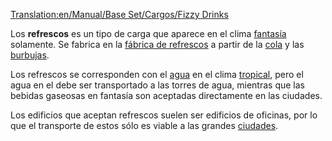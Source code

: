 [[Translation:en/Manual/Base Set/Cargos/Fizzy Drinks]]

{{es/Carga| carga  = Refrescos
| imagen =en/FizzyDrinks.png| producida =[[es/Manual/Base Set/Industries/Fábrica de refrescos|Fábrica de refrescos]]
| aceptada  =[[es/Manual/Pueblo|Pueblo]]
}}

Los '''refrescos''' es un tipo de carga que aparece en el clima [[es/Manual/Clima|fantasía]] solamente. Se fabrica en la [[es/Manual/Base Set/Industries/Fábrica de refrescos|fábrica de refrescos]] a partir de la [[es/Manual/Base Set/Cargos/Cola|cola]] y las [[es/Manual/Base Set/Cargos/Burbujas|burbujas]].

Los refrescos se corresponden con el [[es/Manual/Base Set/Cargos/Agua|agua]] en el clima [[es/Tropical|tropical]], pero el agua en el debe ser transportado a las torres de agua, mientras que las bebidas gaseosas en fantasía son aceptadas directamente en las ciudades. 

Los edificios que aceptan refrescos suelen ser edificios de oficinas, por lo que el transporte de estos sólo es viable a las grandes [[es/Manual/Pueblo|ciudades]].